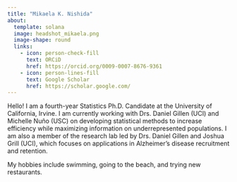 ```yaml
---
title: "Mikaela K. Nishida"
about:
  template: solana
  image: headshot_mikaela.png
  image-shape: round
  links:
    - icon: person-check-fill
      text: ORCiD
      href: https://orcid.org/0009-0007-8676-9361
    - icon: person-lines-fill
      text: Google Scholar
      href: https://scholar.google.com/
---
```


Hello! I am a fourth-year Statistics Ph.D. Candidate at the University of California, Irvine. I am currently working with Drs. Daniel Gillen (UCI) and Michelle Nuño (USC) on developing statistical methods to increase efficiency while maximizing information on underrepresented populations. I am also a member of the research lab led by Drs. Daniel Gillen and Joshua Grill (UCI), which focuses on applications in Alzheimer's disease recruitment and retention.

My hobbies include swimming, going to the beach, and trying new restaurants.
